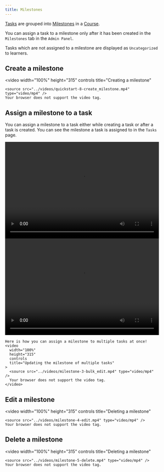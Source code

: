 ```yaml
---
title: Milestones
---
```


[Tasks](/key_concepts/tasks) are grouped into [Milestones](/key_concepts/milestones) in a [Course](/key_concepts/courses).

You can assign a task to a milestone only after it has been created in the `Milestones` tab in the `Admin Panel`.

Tasks which are not assigned to a milestone are displayed as `Uncategorized` to learners.

## Create a milestone

<video
    width="100%"
    height="315"
    controls
    title="Creating a milestone"
>
    <source src="../videos/quickstart-8-create_milestone.mp4" type="video/mp4" />
    Your browser does not support the video tag.
</video>



## Assign a milestone to a task

You can assign a milestone to a task either while creating a task or after a task is created. You can see the milestone a task is assigned to in the `Tasks` page.

<AccordionGroup>
  <Accordion icon="plus" title="While creating a task">
    <video
      width="100%"
      height="315"
      controls
      title="Assigning a milestone to a task"
    >
      <source src="../videos/milestone-2-assign_create.mp4" type="video/mp4" />
      Your browser does not support the video tag.
    </video>
  </Accordion>
  <Accordion icon="pencil" title="After a task is created">
    <video
      width="100%"
      height="315"
      controls
      title="Updating the milestone of a task"
    >
      <source src="../videos/quickstart-9-assign_milestone.mp4" type="video/mp4" />
      Your browser does not support the video tag.
    </video>

    Here is how you can assign a milestone to multiple tasks at once!
    <video
      width="100%"
      height="315"
      controls
      title="Updating the milestone of multiple tasks"
    >
      <source src="../videos/milestone-3-bulk_edit.mp4" type="video/mp4" />
      Your browser does not support the video tag.
    </video>
  </Accordion>
</AccordionGroup>

## Edit a milestone

<video
    width="100%"
    height="315"
    controls
    title="Deleting a milestone"
>
    <source src="../videos/milestone-4-edit.mp4" type="video/mp4" />
    Your browser does not support the video tag.
</video>


## Delete a milestone

<video
    width="100%"
    height="315"
    controls
    title="Deleting a milestone"
>
    <source src="../videos/milestone-5-delete.mp4" type="video/mp4" />
    Your browser does not support the video tag.
</video>
